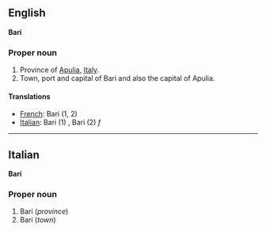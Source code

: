 ==English==
'''Bari'''

===Proper noun===

#Province of [[Apulia]], [[Italy]].
#Town, port and capital of Bari and also the capital of Apulia.

====Translations====

*[[French]]: Bari (1, 2)
*[[Italian]]: Bari (1) '' '', Bari (2) ''f''

----

==Italian==
'''Bari'''

===Proper noun===

#Bari (''province'')
#Bari (''town'')